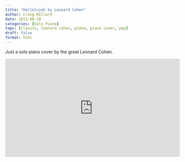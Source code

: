 ```yaml
---
title: "Hallelujah by Leonard Cohen"
author: Craig Millard
date: 2013-08-10
categories: [Solo Piano]
tags: [classic, leonard cohen, piano, piano cover, pop]
draft: false
format: html
---
```


Just a solo piano cover by the great Leonard Cohen.

<div class="video-container">
  <iframe width="560" height="315" src="https://www.youtube.com/embed/IqI_-7N5-9A" frameborder="0" allowfullscreen></iframe>
</div>
